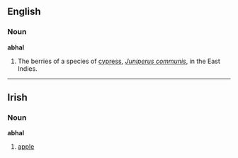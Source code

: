 ==English==

===Noun===
'''abhal'''

# The berries of a species of [[cypress]], ''[[Juniperus communis]]'', in the East Indies.

----

==Irish==

===Noun===
'''abhal'''

# [[apple]]